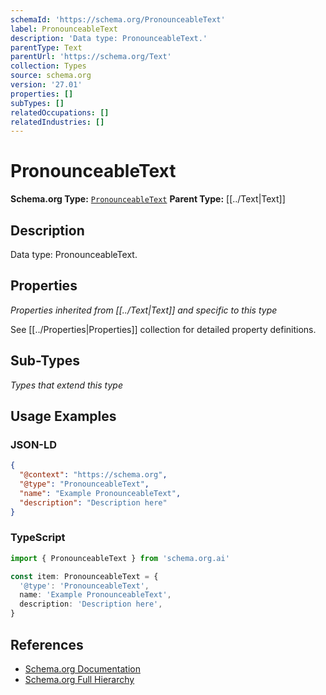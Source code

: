 ```yaml
---
schemaId: 'https://schema.org/PronounceableText'
label: PronounceableText
description: 'Data type: PronounceableText.'
parentType: Text
parentUrl: 'https://schema.org/Text'
collection: Types
source: schema.org
version: '27.01'
properties: []
subTypes: []
relatedOccupations: []
relatedIndustries: []
---
```

# PronounceableText

**Schema.org Type:** [`PronounceableText`](https://schema.org/PronounceableText)
**Parent Type:** [[../Text|Text]]

## Description

Data type: PronounceableText.

## Properties

*Properties inherited from [[../Text|Text]] and specific to this type*

See [[../Properties|Properties]] collection for detailed property definitions.

## Sub-Types

*Types that extend this type*

## Usage Examples

### JSON-LD

```json
{
  "@context": "https://schema.org",
  "@type": "PronounceableText",
  "name": "Example PronounceableText",
  "description": "Description here"
}
```

### TypeScript

```typescript
import { PronounceableText } from 'schema.org.ai'

const item: PronounceableText = {
  '@type': 'PronounceableText',
  name: 'Example PronounceableText',
  description: 'Description here',
}
```

## References

- [Schema.org Documentation](https://schema.org/PronounceableText)
- [Schema.org Full Hierarchy](https://schema.org/docs/full.html)
